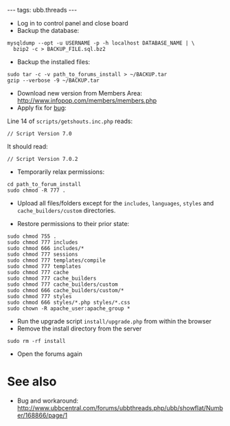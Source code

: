 ---
tags: ubb.threads
---
* Log in to control panel and close board
* Backup the database:

<pre>mysqldump --opt -u USERNAME -p -h localhost DATABASE_NAME | \
  bzip2 -c > BACKUP_FILE.sql.bz2</pre>

* Backup the installed files:

<pre>sudo tar -c -v path_to_forums_install > ~/BACKUP.tar
gzip --verbose -9 ~/BACKUP.tar</pre>

* Download new version from Members Area: http://www.infopop.com/members/members.php
* Apply fix for [http://www.ubbcentral.com/forums/ubbthreads.php/ubb/showflat/Number/168866/page/1 bug]:

Line 14 of <tt>scripts/getshouts.inc.php</tt> reads:

<pre>// Script Version 7.0</pre>

It should read:

<pre>// Script Version 7.0.2</pre>

* Temporarily relax permissions:

<pre>cd path_to_forum_install
sudo chmod -R 777 .</pre>

* Upload all files/folders except for the <tt>includes</tt>, <tt>languages</tt>, <tt>styles</tt> and <tt>cache_builders/custom</tt> directories.

* Restore permissions to their prior state:

<pre>sudo chmod 755 .
sudo chmod 777 includes
sudo chmod 666 includes/*
sudo chmod 777 sessions
sudo chmod 777 templates/compile
sudo chmod 777 templates
sudo chmod 777 cache
sudo chmod 777 cache_builders
sudo chmod 777 cache_builders/custom
sudo chmod 666 cache_builders/custom/*
sudo chmod 777 styles
sudo chmod 666 styles/*.php styles/*.css
sudo chown -R apache_user:apache_group *</pre>

* Run the upgrade script <tt>install/upgrade.php</tt> from within the browser
* Remove the install directory from the server

<pre>sudo rm -rf install</pre>

* Open the forums again

= See also = 

* Bug and workaround: http://www.ubbcentral.com/forums/ubbthreads.php/ubb/showflat/Number/168866/page/1

